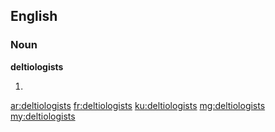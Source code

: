 ==English==

===Noun===
'''deltiologists'''

# {{plural of|deltiologist}}

[[ar:deltiologists]]
[[fr:deltiologists]]
[[ku:deltiologists]]
[[mg:deltiologists]]
[[my:deltiologists]]